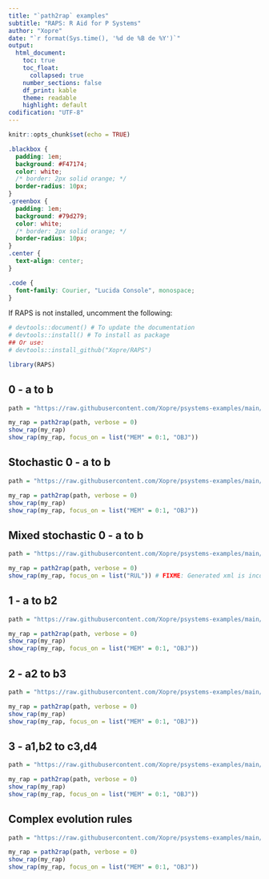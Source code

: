 ```yaml
---
title: "`path2rap` examples"
subtitle: "RAPS: R Aid for P Systems"
author: "Xopre"
date: "`r format(Sys.time(), '%d de %B de %Y')`"
output: 
  html_document:
    toc: true
    toc_float: 
      collapsed: true
    number_sections: false 
    df_print: kable
    theme: readable
    highlight: default 
codification: "UTF-8"
---
```


```r
knitr::opts_chunk$set(echo = TRUE)
```

```css
.blackbox {
  padding: 1em;
  background: #F47174;
  color: white;
  /* border: 2px solid orange; */
  border-radius: 10px;
}
.greenbox {
  padding: 1em;
  background: #79d279;
  color: white;
  /* border: 2px solid orange; */
  border-radius: 10px;
}
.center {
  text-align: center;
}

.code {
  font-family: Courier, "Lucida Console", monospace;
}
```

If RAPS is not installed, uncomment the following:
```r
# devtools::document() # To update the documentation
# devtools::install() # To install as package
## Or use:
# devtools::install_github("Xopre/RAPS")
```

```r
library(RAPS)
```
## 0 - a to b
```r
path = "https://raw.githubusercontent.com/Xopre/psystems-examples/main/plingua5/RAPS/increasing_rules_evolution/0%20-%20%20a_to_b.xml"

my_rap = path2rap(path, verbose = 0)
show_rap(my_rap)
show_rap(my_rap, focus_on = list("MEM" = 0:1, "OBJ"))
```
## Stochastic 0 - a to b
```r
path = "https://raw.githubusercontent.com/Xopre/psystems-examples/main/plingua5/RAPS/increasing_rules_evolution/0%20-%20a_to_b_stochastic.xml"

my_rap = path2rap(path, verbose = 0)
show_rap(my_rap)
show_rap(my_rap, focus_on = list("MEM" = 0:1, "OBJ"))
```

## Mixed stochastic 0 - a to b
```r
path = "https://raw.githubusercontent.com/Xopre/psystems-examples/main/plingua5/RAPS/increasing_rules_evolution/0%20-%20a_to_b_stochastic_mixed.xml"

my_rap = path2rap(path, verbose = 0)
show_rap(my_rap, focus_on = list("RUL")) # FIXME: Generated xml is incorrect
```

## 1 - a to b2
```r
path = "https://raw.githubusercontent.com/Xopre/psystems-examples/main/plingua5/RAPS/increasing_rules/1%20-%20%20a_to_b2.xml"

my_rap = path2rap(path, verbose = 0)
show_rap(my_rap)
show_rap(my_rap, focus_on = list("MEM" = 0:1, "OBJ"))
```


## 2 - a2 to b3
```r
path = "https://raw.githubusercontent.com/Xopre/psystems-examples/main/plingua5/RAPS/increasing_rules/2%20-%20%20a2_to_b3.xml"

my_rap = path2rap(path, verbose = 0)
show_rap(my_rap)
show_rap(my_rap, focus_on = list("MEM" = 0:1, "OBJ"))
```


## 3 - a1,b2 to c3,d4
```r
path = "https://raw.githubusercontent.com/Xopre/psystems-examples/main/plingua5/RAPS/increasing_rules/3%20-%20%20a1%2Cb2_to_c3%2Cd4.xml"

my_rap = path2rap(path, verbose = 0)
show_rap(my_rap)
show_rap(my_rap, focus_on = list("MEM" = 0:1, "OBJ"))
```


## Complex evolution rules
```r
path = "https://raw.githubusercontent.com/Xopre/psystems-examples/main/plingua5/RAPS/stochastic_model_001_RAPS_like_evolution.xml"

my_rap = path2rap(path, verbose = 0)
show_rap(my_rap)
show_rap(my_rap, focus_on = list("MEM" = 0:1, "OBJ"))
```

